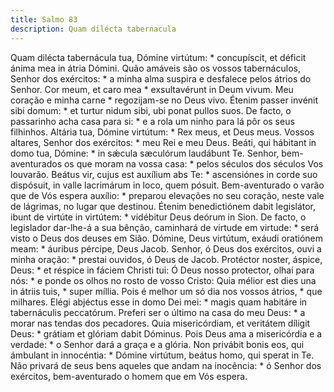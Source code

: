```yaml
---
title: Salmo 83
description: Quam dilécta tabernacula
---
```


<div class="side-by-side not-content">
  <span class="text-justify">
    Quam dilécta tabernácula tua, Dómine virtútum: * concupíscit, et déficit
    ánima mea in átria Dómini.
  </span>
  <span class="text-justify">
    Quão amáveis são os vossos tabernáculos, Senhor dos exércitos: * a minha
    alma suspira e desfalece pelos átrios do Senhor.
  </span>
  <span class="text-justify">
    Cor meum, et caro mea * exsultavérunt in Deum vivum.
  </span>
  <span class="text-justify">
    Meu coração e minha carne * regozijam-se no Deus vivo.
  </span>
  <span class="text-justify">
    Étenim passer invénit sibi domum: * et turtur nidum sibi, ubi ponat pullos
    suos.
  </span>
  <span class="text-justify">
    De facto, o passarinho acha casa para si: * e a rola um ninho para lá pôr os
    seus filhinhos.
  </span>
  <span class="text-justify">
    Altária tua, Dómine virtútum: * Rex meus, et Deus meus.
  </span>
  <span class="text-justify">
    Vossos altares, Senhor dos exércitos: * meu Rei e meu Deus.
  </span>
  <span class="text-justify">
    Beáti, qui hábitant in domo tua, Dómine: * in sǽcula sæculórum laudábunt Te.
  </span>
  <span class="text-justify">
    Senhor, bem-aventurados os que moram na vossa casa: * pelos séculos dos
    séculos Vos louvarão.
  </span>
  <span class="text-justify">
    Beátus vir, cujus est auxílium abs Te: * ascensiónes in corde suo dispósuit,
    in valle lacrimárum in loco, quem pósuit.
  </span>
  <span class="text-justify">
    Bem-aventurado o varão que de Vós espera auxílio: * preparou elevações no
    seu coração, neste vale de lágrimas, no lugar que destinou.
  </span>
  <span class="text-justify">
    Étenim benedictiónem dabit legislátor, ibunt de virtúte in virtútem: *
    vidébitur Deus deórum in Sion.
  </span>
  <span class="text-justify">
    De facto, o legislador dar-lhe-á a sua bênção, caminhará de virtude em
    virtude: * será visto o Deus dos deuses em Sião.
  </span>
  <span class="text-justify">
    Dómine, Deus virtútum, exáudi oratiónem meam: * áuribus pércipe, Deus Jacob.
  </span>
  <span class="text-justify">
    Senhor, ó Deus dos exércitos, ouvi a minha oração: * prestai ouvidos, ó Deus
    de Jacob.
  </span>
  <span class="text-justify">
    Protéctor noster, áspice, Deus: * et réspice in fáciem Christi tui:
  </span>
  <span class="text-justify">
    Ó Deus nosso protector, olhai para nós: * e ponde os olhos no rosto de vosso
    Cristo:
  </span>
  <span class="text-justify">
    Quia mélior est dies una in átriis tuis, * super míllia.
  </span>
  <span class="text-justify">
    Pois é melhor um só dia nos vossos átrios, * que milhares.
  </span>
  <span class="text-justify">
    Elégi abjéctus esse in domo Dei mei: * magis quam habitáre in tabernáculis
    peccatórum.
  </span>
  <span class="text-justify">
    Preferi ser o último na casa do meu Deus: * a morar nas tendas dos
    pecadores.
  </span>
  <span class="text-justify">
    Quia misericórdiam, et veritátem díligit Deus: * grátiam et glóriam dabit
    Dóminus.
  </span>
  <span class="text-justify">
    Pois Deus ama a misericórdia e a verdade: * o Senhor dará a graça e a
    glória.
  </span>
  <span class="text-justify">
    Non privábit bonis eos, qui ámbulant in innocéntia: * Dómine virtútum,
    beátus homo, qui sperat in Te.
  </span>
  <span class="text-justify">
    Não privará de seus bens aqueles que andam na inocência: * ó Senhor dos
    exércitos, bem-aventurado o homem que em Vós espera.
  </span>
</div>
